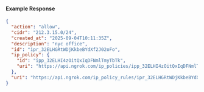 
#### Example Response

```json
{
  "action": "allow",
  "cidr": "212.3.15.0/24",
  "created_at": "2025-09-04T10:11:35Z",
  "description": "nyc office",
  "id": "ipr_32ELHGRtWDjKkbeBYdXf2J02oFo",
  "ip_policy": {
    "id": "ipp_32ELHI4zOitQxIqDFNmlTmyTbTk",
    "uri": "https://api.ngrok.com/ip_policies/ipp_32ELHI4zOitQxIqDFNmlTmyTbTk"
  },
  "uri": "https://api.ngrok.com/ip_policy_rules/ipr_32ELHGRtWDjKkbeBYdXf2J02oFo"
}
```
